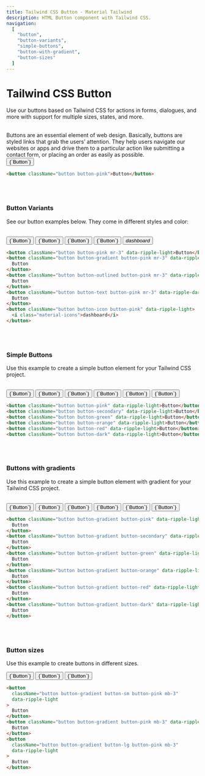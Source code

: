 ```yaml
---
title: Tailwind CSS Button - Material Tailwind
description: HTML Button component with Tailwind CSS.
navigation:
  [
    "button",
    "button-variants",
    "simple-buttons",
    "button-with-gradient",
    "button-sizes"
  ]
---
```


# Tailwind CSS Button

Use our buttons based on Tailwind CSS for actions in forms, dialogues, and more with support for multiple sizes, states, and more.

<br />
Buttons are an essential element of web design. Basically, buttons are styled links
that grab the users’ attention. They help users navigate our websites or apps and
drive them to a particular action like submitting a contact form, or placing an order
as easily as possible.
<br />
<ComponentCard id="button">
  <button className="button button-pink" data-ripple-light>
    {`Button`}
  </button>
</ComponentCard>

```html showLineNumbers
<button className="button button-pink">Button</button>
```

<br />
<br />

### Button Variants

See our button examples below. They come in different styles and color:

<br />
<ComponentCard id="button-variants">
  <div className="flex">
    <button className="button button-pink mr-3" data-ripple-light>
      {`Button`}
    </button>
    <button
      className="button button-gradient button-pink mr-3"
      data-ripple-light
    >
      {`Button`}
    </button>
    <button
      className="button button-outlined button-pink mr-3"
      data-ripple-dark
    >
      {`Button`}
    </button>
    <button className="button button-text button-pink mr-3" data-ripple-dark>
      {`Button`}
    </button>
    <button className="button button-icon button-pink" data-ripple-light>
      <i className="material-icons">dashboard</i>
    </button>
  </div>
</ComponentCard>

```html showLineNumbers
<button className="button button-pink mr-3" data-ripple-light>Button</button>
<button className="button button-gradient button-pink mr-3" data-ripple-light>
  Button
</button>
<button className="button button-outlined button-pink mr-3" data-ripple-dark>
  Button
</button>
<button className="button button-text button-pink mr-3" data-ripple-dark>
  Button
</button>
<button className="button button-icon button-pink" data-ripple-light>
  <i class="material-icons">dashboard</i>
</button>
```

<br />
<br />

### Simple Buttons

Use this example to create a simple button element for your Tailwind CSS project.

<br />
<ComponentCard id="simple-buttons">
  <div className="flex">
    <button className="button button-pink mr-3" data-ripple-light>
      {`Button`}
    </button>
    <button className="button button-secondary mr-3" data-ripple-light>
      {`Button`}
    </button>
    <button className="button button-green mr-3" data-ripple-light>
      {`Button`}
    </button>
    <button className="button button-orange mr-3" data-ripple-light>
      {`Button`}
    </button>
    <button className="button button-red mr-3" data-ripple-light>
      {`Button`}
    </button>
    <button className="button button-dark mr-3" data-ripple-light>
      {`Button`}
    </button>
  </div>
</ComponentCard>

```html showLineNumbers
<button className="button button-pink" data-ripple-light>Button</button>
<button className="button button-secondary" data-ripple-light>Button</button>
<button className="button button-green" data-ripple-light>Button</button>
<button className="button button-orange" data-ripple-light>Button</button>
<button className="button button-red" data-ripple-light>Button</button>
<button className="button button-dark" data-ripple-light>Button</button>
```

<br />
<br />

### Buttons with gradients

Use this example to create a simple button element with gradient for your Tailwind CSS project.

<br />
<ComponentCard id="buttons-with-gradient">
  <div className="flex">
    <button
      className="button button-gradient button-pink mr-3"
      data-ripple-light
    >
      {`Button`}
    </button>
    <button
      className="button button-gradient button-secondary mr-3"
      data-ripple-light
    >
      {`Button`}
    </button>
    <button
      className="button button-gradient button-green mr-3"
      data-ripple-light
    >
      {`Button`}
    </button>
    <button
      className="button button-gradient button-orange mr-3"
      data-ripple-light
    >
      {`Button`}
    </button>
    <button
      className="button button-gradient button-red mr-3"
      data-ripple-light
    >
      {`Button`}
    </button>
    <button
      className="button button-gradient button-dark mr-3"
      data-ripple-light
    >
      {`Button`}
    </button>
  </div>
</ComponentCard>

```html showLineNumbers
<button className="button button-gradient button-pink" data-ripple-light>
  Button
</button>
<button className="button button-gradient button-secondary" data-ripple-light>
  Button
</button>
<button className="button button-gradient button-green" data-ripple-light>
  Button
</button>
<button className="button button-gradient button-orange" data-ripple-light>
  Button
</button>
<button className="button button-gradient button-red" data-ripple-light>
  Button
</button>
<button className="button button-gradient button-dark" data-ripple-light>
  Button
</button>
```

<br />
<br />

### Button sizes

Use this example to create buttons in different sizes.
<br/>

<ComponentCard id="buttons-with-gradient">
  <button
    className="button button-gradient button-sm button-pink mb-3"
    data-ripple-light
  >
    {`Button`}
  </button>
  <button className="button button-gradient button-pink mb-3" data-ripple-light>
    {`Button`}
  </button>
  <button
    className="button button-gradient button-lg button-pink mb-3"
    data-ripple-light
  >
    {`Button`}
  </button>
</ComponentCard>

```html showLineNumbers
<button
  className="button button-gradient button-sm button-pink mb-3"
  data-ripple-light
>
  Button
</button>
<button className="button button-gradient button-pink mb-3" data-ripple-light>
  Button
</button>
<button
  className="button button-gradient button-lg button-pink mb-3"
  data-ripple-light
>
  Button
</button>
```
